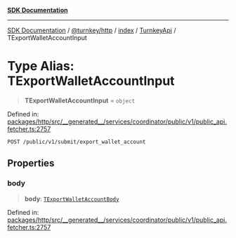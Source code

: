 [**SDK Documentation**](../../../../../../README.mdx)

***

[SDK Documentation](../../../../../../packages.mdx) / [@turnkey/http](../../../../README.mdx) / [index](../../../README.mdx) / [TurnkeyApi](../README.mdx) / TExportWalletAccountInput

# Type Alias: TExportWalletAccountInput

> **TExportWalletAccountInput** = `object`

Defined in: [packages/http/src/\_\_generated\_\_/services/coordinator/public/v1/public\_api.fetcher.ts:2757](https://github.com/tkhq/sdk/blob/fd49bfe86475c8603b3eb385aa101efa36fa32fc/packages/http/src/__generated__/services/coordinator/public/v1/public_api.fetcher.ts#L2757)

`POST /public/v1/submit/export_wallet_account`

## Properties

### body

> **body**: [`TExportWalletAccountBody`](TExportWalletAccountBody.mdx)

Defined in: [packages/http/src/\_\_generated\_\_/services/coordinator/public/v1/public\_api.fetcher.ts:2757](https://github.com/tkhq/sdk/blob/fd49bfe86475c8603b3eb385aa101efa36fa32fc/packages/http/src/__generated__/services/coordinator/public/v1/public_api.fetcher.ts#L2757)
